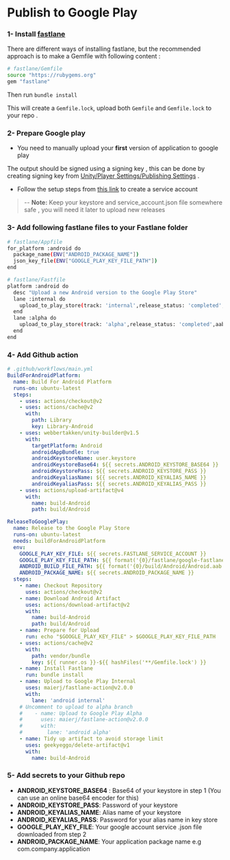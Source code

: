 # Publish to Google Play

### 1- Install [fastlane](https://docs.fastlane.tools/getting-started/android/setup/)

There are different ways of installing fastlane, but the recommended approach is to make a Gemfile
with following content :

```bash
# fastlane/Gemfile
source "https://rubygems.org"
gem "fastlane"
```

Then run `bundle install`

This will create a `Gemfile.lock`, upload both `Gemfile` and `Gemfile.lock` to your repo .

### 2- Prepare Google play

- You need to manually upload your **first** version of application to google play

The output should be signed using a signing key , this can be done by creating signing key from
[Unity/Player Settings/Publishing Settings](https://docs.unity3d.com/2017.3/Documentation/Manual/class-PlayerSettingsAndroid.html)
.

- Follow the setup steps from [this link](https://docs.fastlane.tools/actions/supply/) to create a
  service account

> -- **Note:** Keep your keystore and service_account.json file somewhere safe , you will need it
> later to upload new releases

### 3- Add following fastlane files to your Fastlane folder

```bash
# fastlane/Appfile
for_platform :android do
  package_name(ENV["ANDROID_PACKAGE_NAME"])
  json_key_file(ENV["GOOGLE_PLAY_KEY_FILE_PATH"])
end
```

```bash
# fastlane/Fastfile
platform :android do
  desc "Upload a new Android version to the Google Play Store"
  lane :internal do
    upload_to_play_store(track: 'internal',release_status: 'completed',aab: "#{ENV['ANDROID_BUILD_FILE_PATH']}")
  end
  lane :alpha do
    upload_to_play_store(track: 'alpha',release_status: 'completed',aab: "#{ENV['ANDROID_BUILD_FILE_PATH']}")
  end
end
```

### 4- Add Github action

```yaml
# .github/workflows/main.yml
BuildForAndroidPlatform:
  name: Build For Android Platform
  runs-on: ubuntu-latest
  steps:
    - uses: actions/checkout@v2
    - uses: actions/cache@v2
      with:
        path: Library
        key: Library-Android
    - uses: webbertakken/unity-builder@v1.5
      with:
        targetPlatform: Android
        androidAppBundle: true
        androidKeystoreName: user.keystore
        androidKeystoreBase64: ${{ secrets.ANDROID_KEYSTORE_BASE64 }}
        androidKeystorePass: ${{ secrets.ANDROID_KEYSTORE_PASS }}
        androidKeyaliasName: ${{ secrets.ANDROID_KEYALIAS_NAME }}
        androidKeyaliasPass: ${{ secrets.ANDROID_KEYALIAS_PASS }}
    - uses: actions/upload-artifact@v4
      with:
        name: build-Android
        path: build/Android

ReleaseToGooglePlay:
  name: Release to the Google Play Store
  runs-on: ubuntu-latest
  needs: buildForAndroidPlatform
  env:
    GOOGLE_PLAY_KEY_FILE: ${{ secrets.FASTLANE_SERVICE_ACCOUNT }}
    GOOGLE_PLAY_KEY_FILE_PATH: ${{ format('{0}/fastlane/google-fastlane.json', github.workspace) }}
    ANDROID_BUILD_FILE_PATH: ${{ format('{0}/build/Android/Android.aab', github.workspace) }}
    ANDROID_PACKAGE_NAME: ${{ secrets.ANDROID_PACKAGE_NAME }}
  steps:
    - name: Checkout Repository
      uses: actions/checkout@v2
    - name: Download Android Artifact
      uses: actions/download-artifact@v2
      with:
        name: build-Android
        path: build/Android
    - name: Prepare for Upload
      run: echo "$GOOGLE_PLAY_KEY_FILE" > $GOOGLE_PLAY_KEY_FILE_PATH
    - uses: actions/cache@v2
      with:
        path: vendor/bundle
        key: ${{ runner.os }}-${{ hashFiles('**/Gemfile.lock') }}
    - name: Install Fastlane
      run: bundle install
    - name: Upload to Google Play Internal
      uses: maierj/fastlane-action@v2.0.0
      with:
        lane: 'android internal'
    # Uncomment to upload to alpha branch
    #    - name: Upload to Google Play Alpha
    #      uses: maierj/fastlane-action@v2.0.0
    #      with:
    #        lane: 'android alpha'
    - name: Tidy up artifact to avoid storage limit
      uses: geekyeggo/delete-artifact@v1
      with:
        name: build-Android
```

### 5- Add secrets to your Github repo

- **ANDROID_KEYSTORE_BASE64** : Base64 of your keystore in step 1 (You can use an online base64
  encoder for this)
- **ANDROID_KEYSTORE_PASS**: Password of your keystore
- **ANDROID_KEYALIAS_NAME**: Alias name of your keystore
- **ANDROID_KEYALIAS_PASS**: Password for your alias name in key store
- **GOOGLE_PLAY_KEY_FILE**: Your google account service .json file downloaded from step 2
- **ANDROID_PACKAGE_NAME**: Your application package name e.g com.company.application

